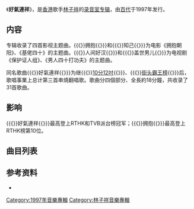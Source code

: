 {{Infobox album
| name       = 好氣連祥
| type       = studio
| artist     = [[林子祥|林子祥]]
| cover      =
| alt        =
| released   = 1997
| format     = [[CD|CD]]
| recorded   =
| venue      =
| studio     =
| genre      = [[粤语流行|粤语流行]]
| length     =
| language   = 粤语
| label      = [[百代唱片_(香港)|百代]]（EMI）
| producer   =
| reviews    =
| prev_title = 緣是這樣
| prev_year  = 1996
| next_title = 尋祥歌
| next_year  = 1998
}}

《'''好氣連祥'''》，是[[香港|香港]]歌手[[林子祥|林子祥]]的[[录音室专辑|录音室专辑]]，由[[百代唱片_(香港)|百代]]于1997年发行。

== 内容 ==

专辑收录了四首影视主题曲。{{《}}拥抱{{》}}和{{《}}知己{{》}}为电影《拥抱朝阳》、《基佬四十》的主题曲。{{《}}人间好汉{{》}}和{{《}}盖世男儿{{》}}为电视剧《保护证人组》、《男人四十打功夫》的主题曲。

同名歌曲{{《}}好氣連祥{{》}}为继{{《}}[[10分12吋|10分12吋]]{{》}}、{{《}}[[街头霸王榜|街头霸王榜]]{{》}}后，歌唱事業上总计第三首串燒翻唱歌。歌曲分四個部分、全長約18分鐘，共收录了31首歌曲。

== 影响 ==
{{Unreferenced section|time=2020-10-15}}

{{《}}好氣連祥{{》}}最高登上RTHK和TVB派台榜冠军；{{《}}拥抱{{》}}最高登上RTHK榜第10位。

== 曲目列表 ==

{{Tracklist
| headline = 
| extra_column  = 
| total_length = 

| all_writing = 
| all_music = 
| all_lyrics = 
| all_arranger = 
| all_producer = 
| all_note = 

| title_width   = 
| writing_width = 
| music_width   = 
| lyrics_width  =  
| arranger_width  =  
| producer_width  =  
| extra_width   = 

| title1 = 擁抱
| note1 = 
| longnote1 = 
| music1 = 林子祥
| lyrics1 = [[潘源良|潘源良]]
| arranger1 = 
| producer1 = 
| extra1 = 
| length1 = 4:35

| title2 = 愛情 
| note2 = 
| longnote2 = 
| music2 = 林子祥
| lyrics2 = [[潘偉源|潘偉源]]
| arranger2 = 
| producer2 = 
| extra2 = 
| length2 = 4:03 

| title3 = 人間好漢
| note3 = 
| longnote3 = 
| music3 = 林子祥
| lyrics3 = 張美賢
| arranger3 = 
| producer3 = 
| extra3 = 
| length3 = 3:18

| title4 = 最遠偏偏最近
| note4 = 
| longnote4 = 
| music4 = 林子祥
| lyrics4 = 潘偉源
| arranger4 = 
| producer4 = 
| extra4 = 
| length4 = 4:16

| title5 = 好氣連祥Part 1
| note5 = 
| longnote5 = 好歌獻給你（羅文）、一無所有（崔健）、等著你回來（白光）、[[戲劇人生|戲劇人生]]（葉振棠）、煙雨淒迷（陳百強）、陌上歸人（區瑞強）、信（翁倩玉）、稻草人（李龍基）
| music5 = 
| lyrics5 = 
| arranger5 = 
| producer5 = 
| extra5 = 
| length5 = 4:39

| title6 = 好氣連祥Part 2
| note6 = 
| longnote6 = 卡門（葛蘭）、活色生香（林子祥）、秦始皇（羅嘉良）、鐵血丹心（羅文、甄妮）、女黑俠木蘭花（葉麗儀）、心酸的情歌（巫啟賢）
| music6 = 
| lyrics6 = 
| arranger6 = 
| producer6 = 
| extra6 = 
| length6 = 4:12

| title7 = 好氣連祥Part 3
| note7 = 
| longnote7 = 紙醉金迷（葉麗儀）、不了情（顧媚）、[[問我|問我]]（陳麗斯）、親情（羅文）、眼淚為你流（陳百強） 、情人的眼淚（姚蘇蓉）、[[上海滩_(歌曲)|上海灘]]（葉麗儀）
| music7 = 
| lyrics7 = 
| arranger7 = 
| producer7 = 
| extra7 = 
| length7 = 4:14

| title8 = 好氣連祥Part 4
| note8 = 
| longnote8 = 你你你為了愛情（劉雅麗）、小玩意（彭羚）、讓我跟你走（彭羚）、我說過要你快樂（吳國敬）、快樂老實人（盧冠廷）、情感的禁區（劉德華）、我要你的愛（葛蘭）、舊歡如夢（譚炳文）、十八變（林子祥）、海市蜃樓（林子祥）
| music8 = 
| lyrics8 = 
| arranger8 = 
| producer8 = 
| extra8 = 
| length8 = 5:16

| title9 = 蓋世男兒
| note9 = 
| longnote9 = 
| music9 = 杜自持
| lyrics9 = 張美賢、許少榮
| arranger9 = 
| producer9 = 
| extra9 = 
| length9 = 3:27

| title10 = 谷爆
| note10 = 
| longnote10 = 
| music10 = 林子祥
| lyrics10 = 林振強
| arranger10 = 
| producer10 = 
| extra10 = 
| length10 = 3:27

| title11 = 知己 
| note11 = 
| longnote11 = 
| music11 = 林子祥
| lyrics11 = 潘源良
| arranger11 = 
| producer11 = 
| extra11 = 
| length11 = 4:44
}}

== 参考资料 ==

* {{cite web | url = http://www.georgelam.net/Site/Music_cantonese.asp | title = 廣東專輯  - 只有林子祥 | website = georgelam.net | accessdate = 2020-10-15 | archive-date = 2020-10-18 | archive-url = https://web.archive.org/web/20201018113356/http://www.georgelam.net/Site/Music_cantonese.asp | dead-url = no }}

{{林子祥}}

[[Category:1997年音樂專輯|Category:1997年音樂專輯]]
[[Category:林子祥音樂專輯|Category:林子祥音樂專輯]]